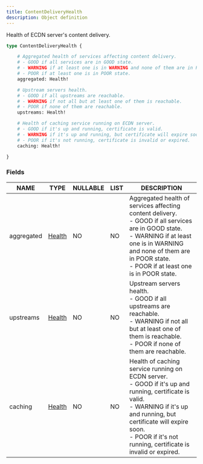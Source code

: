 ```yaml
---
title: ContentDeliveryHealth
description: Object definition
---
```


Health of ECDN server's content delivery.

```graphql
type ContentDeliveryHealth {

	# Aggregated health of services affecting content delivery.
	# - GOOD if all services are in GOOD state.
	# - WARNING if at least one is in WARNING and none of them are in POOR state.
	# - POOR if at least one is in POOR state.
	aggregated: Health!

	# Upstream servers health.
	# - GOOD if all upstreams are reachable.
	# - WARNING if not all but at least one of them is reachable.
	# - POOR if none of them are reachable.
	upstreams: Health!

	# Health of caching service running on ECDN server.
	# - GOOD if it's up and running, certificate is valid.
	# - WARNING if it's up and running, but certificate will expire soon.
	# - POOR if it's not running, certificate is invalid or expired.
	caching: Health!

}
```

### Fields

| NAME | TYPE | NULLABLE | LIST | DESCRIPTION |
| - | - | - | - | - |
| aggregated | [Health](../ecdn-api-enums/Health) | NO | NO | Aggregated health of services affecting content delivery.<br/>- GOOD if all services are in GOOD state.<br/>- WARNING if at least one is in WARNING and none of them are in POOR state.<br/>- POOR if at least one is in POOR state. | 
| upstreams | [Health](../ecdn-api-enums/Health) | NO | NO | Upstream servers health.<br/>- GOOD if all upstreams are reachable.<br/>- WARNING if not all but at least one of them is reachable.<br/>- POOR if none of them are reachable. | 
| caching | [Health](../ecdn-api-enums/Health) | NO | NO | Health of caching service running on ECDN server.<br/>- GOOD if it's up and running, certificate is valid.<br/>- WARNING if it's up and running, but certificate will expire soon.<br/>- POOR if it's not running, certificate is invalid or expired. | 

